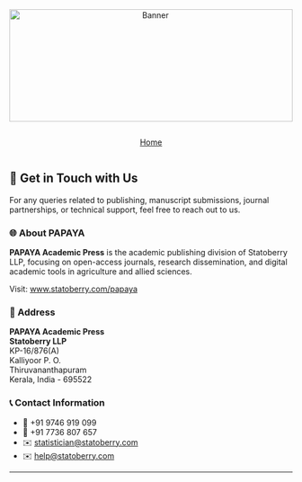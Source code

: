 ```{=html}
<div style="text-align: center; margin-bottom: 1em;">
  <img src="websitecover.jpg"
       alt="Banner"
       style="width: 100%; max-height: 200px; object-fit: cover;">
</div>
```

<link rel="stylesheet" href="https://cdn.jsdelivr.net/npm/bootstrap-icons/font/bootstrap-icons.css" />

<!-- Horizontal Button Group -->

::: {style="display: flex; flex-wrap: wrap; gap: 1em; justify-content: center; margin-top: 1em;"}
<a href="index.qmd" class="btn btn-outline-secondary"> <i  class="bi bi-house"></i> Home </a>
:::

## 📮 Get in Touch with Us {.unnumbered}

For any queries related to publishing, manuscript submissions, journal partnerships, or technical support, feel free to reach out to us.

### 🌐 About PAPAYA {.unnumbered}

**PAPAYA Academic Press** is the academic publishing division of Statoberry LLP, focusing on open-access journals, research dissemination, and digital academic tools in agriculture and allied sciences.

Visit: [www.statoberry.com/papaya](https://www.statoberry.com/papaya)

### 🏢 Address {.unnumbered}

**PAPAYA Academic Press**\
**Statoberry LLP**\
KP-16/876(A)\
Kalliyoor P. O.\
Thiruvananthapuram\
Kerala, India - 695522

### 📞 Contact Information {.unnumbered}

-   📱 +91 9746 919 099\
-   📱 +91 7736 807 657\
-   ✉️ [statistician\@statoberry.com](mailto:statistician@statoberry.com)\
-   ✉️ [help\@statoberry.com](mailto:help@statoberry.com)

------------------------------------------------------------------------
